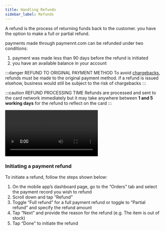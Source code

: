 ```yaml
---
title: Handling Refunds
sidebar_label: Refunds
---
```


A refund is the process of returning funds back to the customer. you have the option to make a full or partial refund.

payments made through paymennt.com can be refunded under two conditions:
1. payment was made less than 90 days before the refund is initiated
2. you have an available balance in your account

:::danger REFUND TO ORIGINAL PAYMENT METHOD
To avoid [chargebacks](5-dispute-chargeback.md), refunds must be made to the original payment method. if a refund is issued elsehow, business would still be subject to the risk of chargebacks
:::

:::caution REFUND PROCESSING TIME
Refunds are processed and sent to the card network immediately but it may take anywhere between **1 and 5 working days** for the refund to reflect on the card
:::

<Video
  url="2YILotye974"
  title="create a refund - paymennt.com">
</Video>

### Initiating a payment refund

To initiate a refund, follow the steps shown below:

1. On the mobile app’s dashboard page, go to the “Orders” tab and select the payment record you wish to refund
2. Scroll down and tap “Refund”
3. Toggle “Full refund” for a full payment refund or toggle to “Partial refund” and specify the refund amount
4. Tap “Next” and provide the reason for the refund (e.g. The item is out of stock)
5. Tap “Done” to initiate the refund


